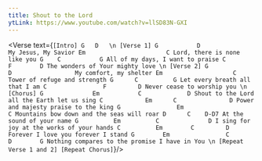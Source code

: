 ```yaml
---
title: Shout to the Lord
ytLink: https://www.youtube.com/watch?v=llSD83N-GXI
---
```



<Verse text={`
[Intro]
G   D  
\n
[Verse 1]
G           D                 
My Jesus, My Savior
Em                       C
Lord, there is none like you
            G    C           G
All of my days, I want to praise
    C                  F        D
The wonders of Your mighty love
\n
[Verse 2]
G             D                 
My comfort, my shelter
Em                    C
Tower of refuge and strength
           G      C          G
Let every breath all that I am
C                F         D
Never cease to worship you
\n
[Chorus]
G              Em           C             D
Shout to the Lord all the Earth let us sing
C            Em      C               D
Power and majesty praise to the king
G                Em                       C
Mountains bow down and the seas will roar
        D      C    D-D7
At the sound of your name
G          Em          C              D
I sing for joy at the works of your hands
C          Em        C         D
Forever I love you forever I stand
G        Em                C           D        G
Nothing compares to the promise I have in You
\n
[Repeat Verse 1 and 2]
[Repeat Chorus]
`}/>
